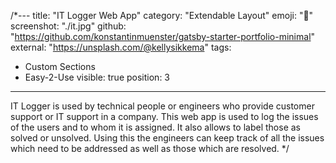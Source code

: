 /*---
title: "IT Logger Web App"
category: "Extendable Layout"
emoji: "🧰"
screenshot: "./it.jpg"
github: "https://github.com/konstantinmuenster/gatsby-starter-portfolio-minimal"
external: "https://unsplash.com/@kellysikkema"
tags:
  - Custom Sections
  - Easy-2-Use
visible: true
position: 3
---

IT Logger is used by technical people or engineers who provide customer support or IT support in a company. This web app is used to log the issues of the users and to whom it is assigned. It also allows to label those as solved or unsolved. Using this the engineers can keep track of all the issues which need to be addressed as well as those which are resolved.
*/